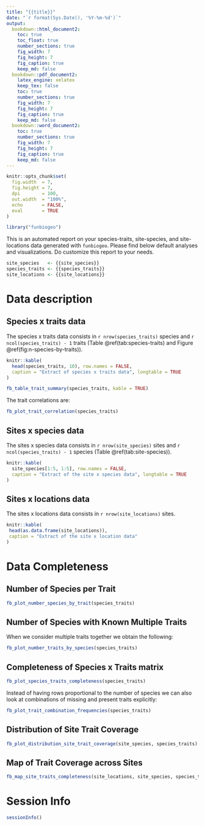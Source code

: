 ```yaml
---
title: "{{title}}"
date: "`r format(Sys.Date(), '%Y-%m-%d')`"
output:
  bookdown::html_document2: 
    toc: true
    toc_float: true
    number_sections: true
    fig_width: 7
    fig_height: 7
    fig_caption: true
    keep_md: false
  bookdown::pdf_document2:
    latex_engine: xelatex
    keep_tex: false
    toc: true
    number_sections: true
    fig_width: 7
    fig_height: 7
    fig_caption: true
    keep_md: false
  bookdown::word_document2:
    toc: true
    number_sections: true
    fig_width: 7
    fig_height: 7
    fig_caption: true
    keep_md: false
---
```


```r
knitr::opts_chunk$set(
  fig.width  = 7,
  fig.height = 7,
  dpi        = 100,
  out.width  = "100%",
  echo       = FALSE,
  eval       = TRUE
)

library("funbiogeo")
```

This is an automated report on your species-traits, site-species, and
site-locations data generated with `funbiogeo`. Please find below default analyses and visualizations. Do customize this report to your needs.

```r
site_species   <- {{site_species}}
species_traits <- {{species_traits}}
site_locations <- {{site_locations}}
```


# Data description

## Species x traits data

The species x traits data consists in `r nrow(species_traits)` species and 
`r ncol(species_traits) - 1` traits (Table \@ref(tab:species-traits) and
Figure \@ref(fig:n-species-by-traits)).


```r
knitr::kable(
  head(species_traits, 10), row.names = FALSE,
  caption = "Extract of species x traits data", longtable = TRUE
)
```

```r
fb_table_trait_summary(species_traits, kable = TRUE)
```

The trait correlations are:

```r
fb_plot_trait_correlation(species_traits)
```

## Sites x species data

The sites x species data consists in `r nrow(site_species)` sites and 
`r ncol(species_traits) - 1` species (Table \@ref(tab:site-species)).


```r
knitr::kable(
  site_species[1:5, 1:5], row.names = FALSE, 
  caption = "Extract of the site x species data", longtable = TRUE
)
```



## Sites x locations data

The sites x locations data consists in `r nrow(site_locations)` sites.


```r
knitr::kable(
 head(as.data.frame(site_locations)),
 caption = "Extract of the site x location data"
)
```


# Data Completeness

## Number of Species per Trait

```r
fb_plot_number_species_by_trait(species_traits)
```

## Number of Species with Known Multiple Traits

When we consider multiple traits together we obtain the following:

```r
fb_plot_number_traits_by_species(species_traits)
```

## Completeness of Species x Traits matrix

```r
fb_plot_species_traits_completeness(species_traits)
```

Instead of having rows proportional to the number of species we can also look at combinations of missing and present traits explicitly:

```r
fb_plot_trait_combination_frequencies(species_traits)
```


## Distribution of Site Trait Coverage

```r
fb_plot_distribution_site_trait_coverage(site_species, species_traits)
```

## Map of Trait Coverage across Sites

```r
fb_map_site_traits_completeness(site_locations, site_species, species_traits)
```


# Session Info

```r
sessionInfo()
```